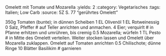 Omelett mit Tomate und Mozarella
:yields: 2
:category: Vegetarisches
:tags: Italien; Low Carb
:source: 5Z S. 77 "gerührtes Omelett"

350g Tomaten (bunte); in dünnen Scheiben
1 EL Olivenöl
1 EL Rotweinessig
0 Salz, Pfeffer
# auf Teller anrichten und anmachen.
4 Eier; verquirlt
# in Pfanne erhitzen und umrühren, bis cremig
0.5 Mozarella; würfeln
1 TL Pesto
# in Mitte des Omelett verteilen. Weiter stocken lassen und Omelett über Mozarella zuklappen.
  Omelett auf Tomaten anrichten
0.5 Chilischote; dünne Ringe
10 Blätter Basilikim
# garnieren